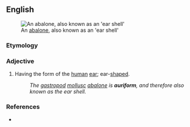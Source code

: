 ==English==
[[Image:AbaloneInside.jpg|thumb|An [[abalone]], also known as an 'ear shell']]

===Etymology===
{{etyl|la|en}} {{m|la|auris||ear}} {{suffix|en||form}}

===Adjective===
{{en-adj}}

# Having the form of the [[human]] [[ear]]; ear-[[shaped]].
#: ''The [[gastropod]] [[mollusc]] [[abalone]] is '''auriform''', and therefore also known as the ear shell.''

===References===
* {{R:Webster 1913}}